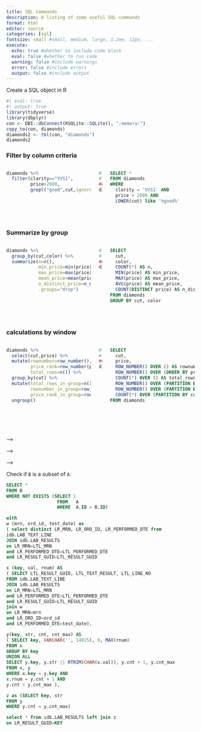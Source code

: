 ```yaml
---
title: SQL Commands
description: A listing of some useful SQL commands
format: html
editor: source
categories: [sql]
fontsize: small #small, medium, large, 1.2em, 12px, ...
execute:
  echo: true #whether to include code block
  eval: false #whether to run code
  warning: false #include warnings
  error: false #include errors
  output: false #include output  
---
```







Create a SQL object in R

```r
#| eval: true
#| output: true
library(tidyverse)
library(dbplyr)
con <- DBI::dbConnect(RSQLite::SQLite(), ":memory:")
copy_to(con, diamonds)
diamonds2 <- tbl(con, "diamonds")
diamonds2
```




### Filter by column criteria

:::::::::::::: {.columns}
::: {.column width="49%"}
```r
diamonds %>% 
  filter(clarity=="VVS1",
         price>2000,
         grepl("good",cut,ignore.case=TRUE))
```
:::
::: {.column width="2%"}
```r
#| eval: false
#| echo: false
######work
diamonds2 %>% 
  filter(clarity=="VVS1",
         price>2000,
         tolower(cut) %like% "%good%") %>%
  sql_render() %>% as.character() %>% gsub("`","",.) %>% cat()
```
<!-- empty column to create gap -->
:::
::: {.column width="49%"}
```sql
SELECT *
FROM diamonds
WHERE
  clarity = 'VVS1' AND
  price > 2000 AND
  LOWER(cut) like '%good%'

```
:::
::::::::::::::


### Summarize by group

:::::::::::::: {.columns}
::: {.column width="49%"}
```r
diamonds %>%
  group_by(cut,color) %>% 
  summarize(n=n(),
            min_price=min(price),
            max_price=max(price),
            mean_price=mean(price),
            n_distinct_price=n_distinct(price),
            .groups="drop") 
```
:::
::: {.column width="2%"}
```r
#| eval: false
#| echo: false
######work
diamonds2 %>%
  group_by(cut,color) %>% 
  summarize(n=n(),
            min_price=min(price),
            max_price=max(price),
            mean_price=mean(price),
            n_distinct_price=n_distinct(price),
            .groups="drop") %>% 
  sql_render() %>% as.character() %>% gsub("`","",.) %>% cat()
```
<!-- empty column to create gap -->
:::
::: {.column width="49%"}
```sql
SELECT
  cut,
  color,
  COUNT(*) AS n,
  MIN(price) AS min_price,
  MAX(price) AS max_price,
  AVG(price) AS mean_price,
  COUNT(DISTINCT price) AS n_distinct_price
FROM diamonds
GROUP BY cut, color
```
:::
::::::::::::::









### calculations by window

:::::::::::::: {.columns}
::: {.column width="49%"}
```r
diamonds %>%
  select(cut,price) %>% 
  mutate(rownumber=row_number(),
         price_rank=row_number(price),
         total_rows=n()) %>%
  group_by(cut) %>%
  mutate(total_rows_in_group=n(),
         rownumber_in_group=row_number(),
         price_rank_in_group=row_number(price)) %>%
  ungroup()

```
:::
::: {.column width="2%"}
```r
#| eval: false
#| echo: false
######work
diamonds2 %>%
  select(cut,price) %>% 
  mutate(rownumber=row_number(),
         price_rank=row_number(price),
         total_rows=n()) %>%
  group_by(cut) %>%
  mutate(total_rows_in_group=n(),
         rownumber_in_group=row_number(),
         price_rank_in_group=row_number(price)) %>%
  ungroup() %>% 
  sql_render() %>% as.character() %>% gsub("`","",.) %>% cat()
```
<!-- empty column to create gap -->
:::
::: {.column width="49%"}
```sql
SELECT
  cut,
  price,
  ROW_NUMBER() OVER () AS rownumber,
  ROW_NUMBER() OVER (ORDER BY price) AS price_rank,
  COUNT(*) OVER () AS total_rows,
  ROW_NUMBER() OVER (PARTITION BY cut) AS rownumber_in_group,
  ROW_NUMBER() OVER (PARTITION BY cut ORDER BY price) AS price_rank_in_group,
  COUNT(*) OVER (PARTITION BY cut) AS total_rows_in_group
FROM diamonds
```
:::
::::::::::::::







<!-- ### xxxxxxxxxxxxxxxxxxxxxxx -->

<!-- :::::::::::::: {.columns} -->
<!-- ::: {.column width="49%"} -->
<!-- ```{r} -->
<!-- diamonds -->
<!-- ``` -->
<!-- ::: -->
<!-- ::: {.column width="2%"} -->
<!-- ```{r} -->
<!-- #| eval: false -->
<!-- #| echo: false -->
<!-- ######work -->
<!-- diamonds2 %>%  -->
<!--   ################### -->
<!--   sql_render() %>% as.character() %>% gsub("`","",.) %>% cat() -->
<!-- ``` -->
<!-- <!-- empty column to create gap --> -->
<!-- ::: -->
<!-- ::: {.column width="49%"} -->
<!-- ```{sql, connection=con} -->
<!-- SELECT * -->
<!-- FROM diamonds -->
<!-- ``` -->
<!-- ::: -->
<!-- :::::::::::::: -->





<!-- ### xxxxxxxxxxxxxxxxxxxxxxx -->

<!-- :::::::::::::: {.columns} -->
<!-- ::: {.column width="49%"} -->
<!-- ```{r} -->
<!-- diamonds -->
<!-- ``` -->
<!-- ::: -->
<!-- ::: {.column width="2%"} -->
<!-- ```{r} -->
<!-- #| eval: false -->
<!-- #| echo: false -->
<!-- ######work -->
<!-- diamonds2 %>%  -->
<!--   ################### -->
<!--   sql_render() %>% as.character() %>% gsub("`","",.) %>% cat() -->
<!-- ``` -->
<!-- <!-- empty column to create gap --> -->
<!-- ::: -->
<!-- ::: {.column width="49%"} -->
<!-- ```{sql, connection=con} -->
<!-- SELECT * -->
<!-- FROM diamonds -->
<!-- ``` -->
<!-- ::: -->
<!-- :::::::::::::: -->




<!-- ### xxxxxxxxxxxxxxxxxxxxxxx -->

<!-- :::::::::::::: {.columns} -->
<!-- ::: {.column width="49%"} -->
<!-- ```{r} -->
<!-- diamonds -->
<!-- ``` -->
<!-- ::: -->
<!-- ::: {.column width="2%"} -->
<!-- ```{r} -->
<!-- #| eval: false -->
<!-- #| echo: false -->
<!-- ######work -->
<!-- diamonds2 %>%  -->
<!--   ################### -->
<!--   sql_render() %>% as.character() %>% gsub("`","",.) %>% cat() -->
<!-- ``` -->
<!-- <!-- empty column to create gap --> -->
<!-- ::: -->
<!-- ::: {.column width="49%"} -->
<!-- ```{sql, connection=con} -->
<!-- SELECT * -->
<!-- FROM diamonds -->
<!-- ``` -->
<!-- ::: -->
<!-- :::::::::::::: -->






Check if `B` is a subset of `A`:

```sql
SELECT * 
FROM B
WHERE NOT EXISTS (SELECT 1 
                   FROM   A 
                   WHERE  A.ID = B.ID)
```







```sql
with
w (mrn, ord_id, test_date) as
( select distinct LR_MRN, LR_ORD_ID, LR_PERFORMED_DTE from
idb.LAB_TEXT_LINE
JOIN idb.LAB_RESULTS
on LR_MRN=LTL_MRN
and LR_PERFORMED_DTE=LTL_PERFORMED_DTE
and LR_RESULT_GUID=LTL_RESULT_GUID

x (key, val, rnum) AS
( SELECT LTL_RESULT_GUID, LTL_TEXT_RESULT, LTL_LINE_NO
FROM idb.LAB_TEXT_LINE
JOIN idb.LAB_RESULTS
on LR_MRN=LTL_MRN
and LR_PERFORMED_DTE=LTL_PERFORMED_DTE
and LR_RESULT_GUID=LTL_RESULT_GUID
join w
on LR_MRN=mrn
and LR_ORD_ID=ord_id
and LR_PERFORMED_DTE=test_date),

y(key, str, cnt, cnt_max) AS
( SELECT key, VARCHAR('', 14025), 0, MAX(rnum)
FROM x
GROUP BY key
UNION ALL
SELECT y.key, y.str || RTRIM(CHAR(x.val)), y.cnt + 1, y.cnt_max
FROM x, y
WHERE x.key = y.key AND
x.rnum = y.cnt + 1 AND
y.cnt < y.cnt_max ),

z as (SELECT key, str
FROM y
WHERE y.cnt = y.cnt_max)

select * from idb.LAB_RESULTS left join z
on LR_RESULT_GUID=KEY
```



